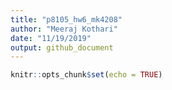 ```yaml
---
title: "p8105_hw6_mk4208"
author: "Meeraj Kothari"
date: "11/19/2019"
output: github_document
---
```


```r
knitr::opts_chunk$set(echo = TRUE)
```


